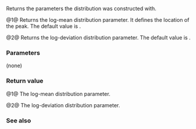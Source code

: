 {{cpp/numeric/random/lognormal_distribution/title|m, s}}
{{cpp/numeric/random/lognormal_distribution/navbar}}
{{dcl begin}}
{{dcl | since=c++11 | num=1 |
RealType m() const;
}}
{{dcl | since=c++11 | num=2 |
RealType s() const;
}}
{{dcl end}}

Returns the parameters the distribution was constructed with.

@1@ Returns the log-mean {{math|m}} distribution parameter. It defines the location of the peak. The default value is {{c|0.0}}.

@2@ Returns the log-deviation {{math|s}} distribution parameter. The default value is {{c|1.0}}.

===Parameters===
(none)

===Return value===
@1@ The log-mean {{math|m}} distribution parameter. 

@2@ The log-deviation {{math|s}} distribution parameter.

===See also===
{{dsc begin}}
{{dsc inc | cpp/numeric/random/distribution/dsc param | lognormal_distribution}}
{{dsc end}}

{{langlinks|cs|de|es|fr|it|ja|ko|pl|pt|ru|zh}}